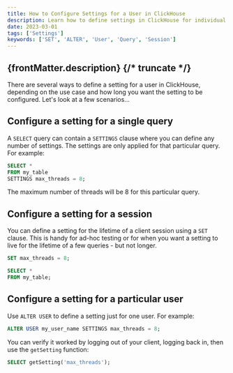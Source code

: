 ```yaml
---
title: How to Configure Settings for a User in ClickHouse
description: Learn how to define settings in ClickHouse for individual queries, client sessions, or specific users using `SET` and `ALTER USER` commands.
date: 2023-03-01
tags: ['Settings']
keywords: ['SET', 'ALTER', 'User', 'Query', 'Session']
---
```


{frontMatter.description}
{/* truncate */}
---

There are several ways to define a setting for a user in ClickHouse, depending on the use case and how long you want the setting to be configured. Let's look at a few scenarios...

## Configure a setting for a single query

A `SELECT` query can contain a `SETTINGS` clause where you can define any number of settings. The settings are only applied for that particular query. For example:

```sql
SELECT *
FROM my_table
SETTINGS max_threads = 8;
```

The maximum number of threads will be 8 for this particular query.

## Configure a setting for a session

You can define a setting for the lifetime of a client session using a `SET` clause. This is handy for ad-hoc testing or for when you want a setting to live for the lifetime of a few queries - but not longer.

```sql
SET max_threads = 8;

SELECT *
FROM my_table;
```

## Configure a setting for a particular user

Use `ALTER USER` to define a setting just for one user. For example:

```sql
ALTER USER my_user_name SETTINGS max_threads = 8;
```

You can verify it worked by logging out of your client, logging back in, then use the `getSetting` function:

```sql
SELECT getSetting('max_threads');
```
